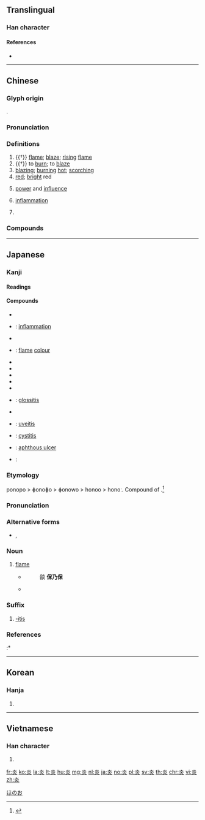 {{character info/new}}
{{also|焱}}
==Translingual==

===Han character===
{{Han char|rn=86|rad=火|as=04|sn=8|four=90809|canj=FF|ids=⿱火火}}

====References====
* {{Han ref|kx=0667.130|dkj=18910|dj=1076.210|hdz=32193.060|uh=708E|ud=28814|bh=AAA2|bd=43682}}

----

==Chinese==
{{zh-forms|alt=炏}}

===Glyph origin===
{{Han etym}}
{{Han compound|火|火|t1=fire|t2=fire|ls=ic}}.

===Pronunciation===
{{zh-pron
|m=yán
|c=jim4
|h=pfs=yàm/yam
|md=ièng
|mn=qz,tw,xm,zz:iām/xm,zz:iâm
|w=3hhi
|mc=y
|oc=y
|cat=n,v,a,pn
}}

===Definitions===
{{zh-hanzi}}

# {{†}} [[flame]]; [[blaze]]; [[rising]] [[flame]]
# {{†}} to [[burn]]; to [[blaze]]
# [[blazing]]; [[burning]] [[hot]]; [[scorching]]
# [[red]]; [[bright]] red
# {{lb|zh|figurative}} [[power]] and [[influence]]
# {{lb|zh|TCM}} [[inflammation]]
# {{lb|zh|mythology}} {{w|Yan Emperor}} {{gloss|ancient legendary Chinese ruler}}

===Compounds===
{{zh-der|炎帝|炎旱|炎黃|炎涼|炎涼世態|炎熱|炎日|炎暑|炎天|炎夏|炎炎|炎焰|炎陽|炎症:inflammation|膀胱炎:cystitis|咽喉炎|副鼻腔炎|咽頭炎|口炎|中耳炎|口角炎|大腸炎|乳腺炎|心內膜炎|尿道炎|孫炎|世態炎涼|子宮頸炎|內耳炎|喉炎|卵巢炎|支氣管炎|炎炎夏日|發炎|炎徼|炎精|炎丘|炎方|瞼腺炎|炎土|皮膚肌炎|炎火|會厭炎|毛囊炎|日本腦炎|炎黃子孫|皮膚炎|炎上|盲腸炎|炎漢|牙髓炎|炎光|炎陽炙人|炎精之數|消炎藥|消炎|消炎片|淚囊炎|氣管炎|扁桃腺炎|肋膜炎|關節炎|筋膜炎|胃炎|鼻竇炎|骨髓炎|股關節炎|角膜炎|髓膜炎|鼓膜炎|結膜炎|腎盂炎|腦炎|肺炎|鼻炎|骨膜炎|肝炎|腮腺炎|趨炎附勢|趨炎附熱|附炎|闌尾炎|肝火上炎|舌炎|赫赫炎炎|趨炎奉勢|貴勢炎炎|腎炎|胸膜炎|腹膜炎|腦膜炎|腸炎}}

----

==Japanese==

===Kanji===
{{ja-kanji|grade=c|rs=火04}}

====Readings====
{{ja-readings|goon=[[えん]] (en)|kanon=[[えん]] (en)|kun=[[ほのお]] (honō), [[もえる]] (moeru)}}

====Compounds====
{{der-top|Compounds}}
* {{ja-r|炎暑|えんしょ}}
* {{ja-r|炎症|えんしょう}}: [[inflammation]]
* {{ja-r|炎上|えんじょう}}
* {{ja-r|炎色|えんしょく}}: [[flame]] [[colour]]
* {{ja-r|炎帝|えんてい}}
* {{ja-r|炎天|えんてん}}
* {{ja-r|炎涼|えんりょう}}
* {{ja-r|火炎|かえん}}
* {{ja-r|気炎|きえん}}
* {{ja-r|舌炎|ぜつえん}}: [[glossitis]]
* {{ja-r|虫垂炎|ちゅうすいえん}}
* {{ja-r|葡萄膜炎|ぶどうまくえん}}: [[uveitis]]
* {{ja-r|膀胱炎|ぼうこうえん}}: [[cystitis]]
* {{ja-r|口内炎|こうないえん}}: [[aphthous ulcer]]
* {{ja-r|爆炎|ばくえん}}:
{{der-bottom}}

{{wikipedia|lang=ja}}
{{ja-kanjitab|ほのお|yomi=k}}

===Etymology===
ponopo > ɸonoɸo > ɸonowo > honoo > honoː. Compound of {{compound|火|tr1=ho|t1=fire|の|tr2=no|t2=possessive particle|穂|tr3=ho|t3=ear, head|lang=ja|sort=ほのお}}.<ref name="DJR">{{R:Daijirin}}</ref>

===Pronunciation===
{{ja-pron|yomi=k|ほのお|acc=1|acc_ref=DJR,NHK|acc2=2|acc2_ref=NHK}}

===Alternative forms===
* {{ja-l|焰}}, {{ja-l|焔}}

===Noun===
{{ja-noun|ほのお|hhira=ほのほ}}

# [[flame]]
#:{{ja-usex|ハリー・ポッターと'''炎'''のゴブレット|^ハリー・^ポッター と '''^ほのお''' の ^ゴブレット|{{w|Harry Potter and the Goblet of Fire|Harry Potter and the Goblet of '''Fire'''}}}}
#:{{ja-usex|燃え広がる'''炎'''|^もえひろがる '''^ほのお'''|{{w|Catching Fire|Catching '''Fire'''}}}}
#* {{RQ:Konkōmyō Saishōōkyō Ongi|5 (front)}}
#*: 燄 '''保乃保'''
#*{{quote-book||date=Dec 22 2001||Premium Pack 5|chapter={{ruby|{{lang|ja|[真紅眼の黒竜](レッドアイズ・ブラックドラゴン)}}}}|trans-chapter=Red-Eyes Black Dragon|language=Japanese|publisher={{w|Konami}}|||{{ja-usex|真%紅の眼を持つ黒%竜。怒りの黒き'''炎'''はその眼に映る者%全てを焼き尽くす。|^しん%く の め を もつ こく%りゅう。^いかり の くろき '''ほのお''' は その め に うつる もの% すべて を やきつくす。|A black dragon with crimson eyes. Its black '''flames''' of fury burn through anything that’s reflected in those eyes.}}}}

===Suffix===
{{ja-pos|えん|suffix}}

# {{lb|ja|disease|sort=えん}} [[-itis]]

===References===
<references/>
:* {{R:Konkōmyō Saishōōkyō Ongi}}

[[Category:ja:Fire|ほのお]]

----

==Korean==

===Hanja===
{{ko-hanja|hangeul=[[염]]|eumhun=|rv=yeom|mr=yŏm|y=yem}}

# {{defn|lang=ko|sort=火04}}

----

==Vietnamese==

===Han character===
{{vi-hantu|[[viêm]]|rs=火04}}

# {{defn|lang=vi|sort=火04}}

[[fr:炎]]
[[ko:炎]]
[[la:炎]]
[[lt:炎]]
[[hu:炎]]
[[mg:炎]]
[[nl:炎]]
[[ja:炎]]
[[no:炎]]
[[pl:炎]]
[[sv:炎]]
[[th:炎]]
[[chr:炎]]
[[vi:炎]]
[[zh:炎]]